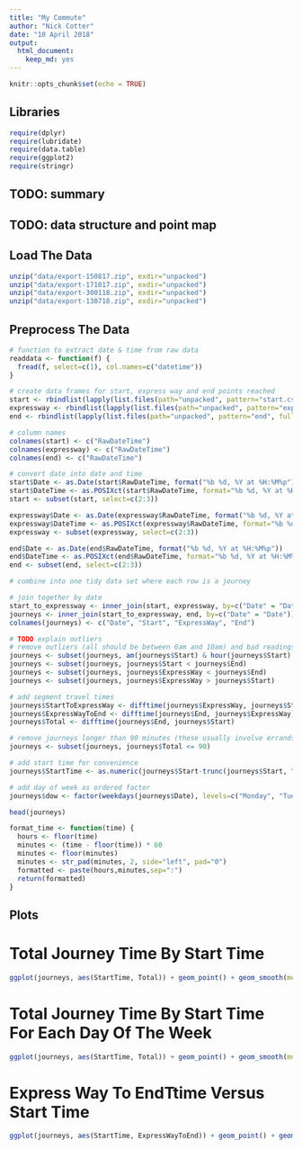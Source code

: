 ```yaml
---
title: "My Commute"
author: "Nick Cotter"
date: "10 April 2018"
output:
  html_document:
    keep_md: yes
---
```


```r
knitr::opts_chunk$set(echo = TRUE)
```

## Libraries

```r
require(dplyr)
require(lubridate)
require(data.table)
require(ggplot2)
require(stringr)
```

## TODO: summary

## TODO: data structure and point map


## Load The Data

```r
unzip("data/export-150817.zip", exdir="unpacked")
unzip("data/export-171017.zip", exdir="unpacked")
unzip("data/export-300118.zip", exdir="unpacked")
unzip("data/export-130718.zip", exdir="unpacked")
```

## Preprocess The Data

```r

# function to extract date & time from raw data
readdata <- function(f) {
  fread(f, select=c(1), col.names=c("datetime"))
}

# create data frames for start, express way and end points reached
start <- rbindlist(lapply(list.files(path="unpacked", pattern="start.csv", full.names = TRUE, recursive = TRUE), readdata))
expressway <- rbindlist(lapply(list.files(path="unpacked", pattern="expressway.csv", full.names = TRUE, recursive = TRUE), readdata))
end <- rbindlist(lapply(list.files(path="unpacked", pattern="end", full.names = TRUE, recursive = TRUE), readdata))

# column names
colnames(start) <- c("RawDateTime")
colnames(expressway) <- c("RawDateTime")
colnames(end) <- c("RawDateTime")

# convert date into date and time
start$Date <- as.Date(start$RawDateTime, format("%b %d, %Y at %H:%M%p"))
start$DateTime <- as.POSIXct(start$RawDateTime, format="%b %d, %Y at %H:%M%p")
start <- subset(start, select=c(2:3))

expressway$Date <- as.Date(expressway$RawDateTime, format("%b %d, %Y at %H:%M%p"))
expressway$DateTime <- as.POSIXct(expressway$RawDateTime, format="%b %d, %Y at %H:%M%p")
expressway <- subset(expressway, select=c(2:3))

end$Date <- as.Date(end$RawDateTime, format("%b %d, %Y at %H:%M%p"))
end$DateTime <- as.POSIXct(end$RawDateTime, format="%b %d, %Y at %H:%M%p")
end <- subset(end, select=c(2:3))

# combine into one tidy data set where each row is a journey

# join together by date
start_to_expressway <- inner_join(start, expressway, by=c("Date" = "Date"), suffix=c(".start", ".xway"))
journeys <- inner_join(start_to_expressway, end, by=c("Date" = "Date"))
colnames(journeys) <- c("Date", "Start", "ExpressWay", "End")

# TODO explain outliers
# remove outliers (all should be between 6am and 10am) and bad readings
journeys <- subset(journeys, am(journeys$Start) & hour(journeys$Start) > 6 & hour(journeys$Start) < 9 & hour(journeys$End) < 10 & am(journeys$End))
journeys <- subset(journeys, journeys$Start < journeys$End)
journeys <- subset(journeys, journeys$ExpressWay < journeys$End)
journeys <- subset(journeys, journeys$ExpressWay > journeys$Start)

# add segment travel times
journeys$StartToExpressWay <- difftime(journeys$ExpressWay, journeys$Start)
journeys$ExpressWayToEnd <- difftime(journeys$End, journeys$ExpressWay)
journeys$Total <- difftime(journeys$End, journeys$Start)

# remove journeys longer than 90 minutes (these usually involve errands on the way to work)
journeys <- subset(journeys, journeys$Total <= 90)

# add start time for convenience
journeys$StartTime <- as.numeric(journeys$Start-trunc(journeys$Start, "days"))

# add day of week as ordered factor
journeys$dow <- factor(weekdays(journeys$Date), levels=c("Monday", "Tuesday", "Wednesday", "Thursday", "Friday", "Saturday", "Sunday"))

head(journeys)

```

```r
format_time <- function(time) {
  hours <- floor(time)
  minutes <- (time - floor(time)) * 60
  minutes <- floor(minutes)
  minutes <- str_pad(minutes, 2, side="left", pad="0")
  formatted <- paste(hours,minutes,sep=":")
  return(formatted)
}

```


## Plots

# Total Journey Time By Start Time

```r
ggplot(journeys, aes(StartTime, Total)) + geom_point() + geom_smooth(method="lm") + scale_y_continuous(expand = c(0,0)) + scale_x_continuous(labels=format_time) + ylab("Total Duration (minutes)") + xlab("Start Time")
```


# Total Journey Time By Start Time For Each Day Of The Week

```r
ggplot(journeys, aes(StartTime, Total)) + geom_point() + geom_smooth(method="lm") + facet_grid(.~dow) + scale_y_continuous(expand = c(0,0)) + scale_x_continuous(labels=format_time) + ylab("Total Duration (minutes)") + xlab("Start Time")
```

# Express Way To EndTtime Versus Start Time

```r
ggplot(journeys, aes(StartTime, ExpressWayToEnd)) + geom_point() + geom_smooth(method="lm") + scale_y_continuous(expand = c(0,0)) + scale_x_continuous(labels=format_time) + ylab("Duration (minutes)") + xlab("Start Time")
```
